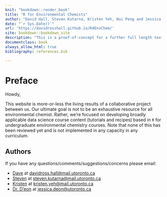 ```yaml
--- 
knit: "bookdown::render_book"
title: "R for Environmental Chemists"
author: "David Hall, Steven Kutarna, Kristen Yeh, Hui Peng and Jessica D'eon"
date: "`r Sys.Date()`"
url: 'https://davidrosshall.github.io/R4EnvChem/'
site: bookdown::bookdown_site
description: "This is a proof-of-concept for a further full length textbook."
documentclass: book
always_allow_html: true
bibliography: references.bib

---
```


# Preface {-}

Howdy, 
  
This website is more-or-less the living results of a collaborative project between us. Our ultimate goal is not to be an exhaustive resource for all environmental chemist. Rather, we're focused on developing broadly applicable data science course content (tutorials and recipes) based in `R` for undergraduate environmental chemistry courses. Note that none of this has been reviewed yet and is not implemented in any capacity in any curriculum. 


## Authors {-}
  
  If you have any questions/comments/suggestions/concerns please email:
  
  - [Dave](https://sites.chem.utoronto.ca/penglab/content/people) at [davidross.hall@mail.utoronto.ca](davidross.hall@mail.utoronto.ca)
  - [Steven](https://sites.chem.utoronto.ca/penglab/content/people) at [steven.kutarna@mail.utoronto.ca](steven.kutarna@mail.utoronto.ca)
  - [Kristen](https://www.abbattgroup.ca/members/) at [kristen.yeh@mail.utoronto.ca](kristen.yeh@mail.utoronto.ca)
  - [Dr. D'eon](https://www.chemistry.utoronto.ca/people/directories/all-faculty/jessica-deon) at [jessica.deon@utoronto.ca](jessica.deon@utoronto.ca)
  
  
  
  